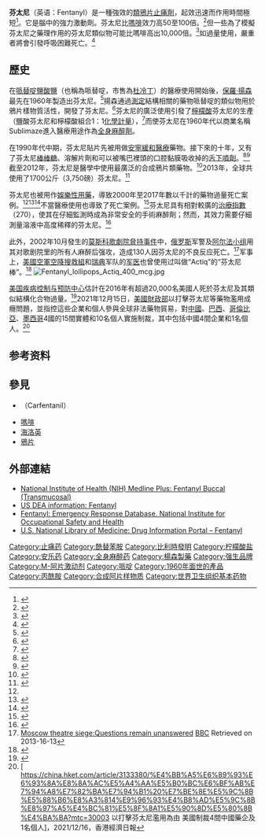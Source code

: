 {{noteTA
|G1=Drug
|1=zh-cn:芬太尼; zh-tw:吩坦尼; zh-hk:芬太尼;
}}
{{distinguish|芬普尼}}
{{medical}}
{{Infobox drug
| Watchedfields = changed
| verifiedrevid = 443760208
| IUPAC_name = ''N''-(1-(2-Phenylethyl)-4-piperidinyl)-''N''-phenylpropanamide
| image = Fentanyl2DCSD.svg
| image2 = Fentanyl-xtal-3D-balls.png

<!--Clinical data-->
| tradename = Actiq, Duragesic, Fentora, others
| Drugs.com = {{drugs.com|monograph|fentanyl-citrate}}
| pregnancy_AU = C
| pregnancy_US = C
| licence_EU = yes
| legal_AU = S8
| legal_CA = Schedule I
| legal_DE = Anlage III
| legal_UK = Class A
| legal_US = Schedule II
| legal_CN = Rx
| legal_status =
| dependency_liability = Very high
| routes_of_administration = [[Buccal_mucosa|Buccal]], [[epidural|epidural]], [[Intramuscular_injection|IM]], [[Intrathecal|IT]], [[Intravenous_therapy|IV]], [[sublingual|sublingual]], [[Transdermal_patch|skin patch]]
| class = [[鴉片類藥物|鴉片類藥物]]

<!--Pharmacokinetic data-->
| bioavailability = 92%（經皮膚吸收）<br />89%（intranasal）<br />50%（buccal）<br />33%（口服）
| protein_bound = 80－85%
| metabolism = [[肝|肝]]，主要通過[[CYP3A4|CYP3A4]]
| onset = 5分鐘<ref name=Cl2010>{{cite book|title=Clinically Oriented Pharmacology|date=2010|publisher=Quick Review of Pharmacology|page=172|edition=2|url=https://books.google.com/books?id=PaOhT_4zBL8C&pg=PA172}}</ref>
| elimination_half-life = {{Abbr|IV|Intravaneous}}: 6分鐘 (T1/2 α)<br /> 1小時 (T1/2 β)<br /> 16小時 (T1/2 ɣ)<br />Intranasal: 6.5小時<br />Transdermal: 20－27小時<ref name=AHFS2017/><br />Sublingual/buccal（單劑量）：2.6－13.5小時<ref name=AHFS2017/>
| duration_of_action = {{Abbr|IV|Intravaneous}}: 30－60分鐘<ref name=Cl2010/><ref>{{cite web |url=http://rcp.nshealth.ca/sites/default/files/clinical-practice-guidelines/fentanyl.pdf |title=Guideline for administration of fentanyl for pain relief in labour |publisher=RCP |access-date=2015-10-07 |quote=Onset of action after IV administration of Fentanyl is 3–5 minutes; duration of action is 30–60 minutes. |archive-url=https://web.archive.org/web/20160304100402/http://rcp.nshealth.ca/sites/default/files/clinical-practice-guidelines/fentanyl.pdf |archive-date=2016-03-04 |dead-url=no}}</ref>
| excretion = Mostly urinary (metabolites, <10% unchanged drug)<ref name=AHFS2017/>

<!--Identifiers-->
| CAS_number_Ref = {{cascite|correct|CAS}}
| CAS_number = 437-38-7
| ATC_prefix = N01
| ATC_suffix = AH01
| ATC_supplemental = {{ATC|N02|AB03}}
| PubChem = 3345
| IUPHAR_ligand = 1626
| DrugBank_Ref = {{drugbankcite|correct|drugbank}}
| DrugBank = DB00813
| ChemSpiderID_Ref = {{chemspidercite|correct|chemspider}}
| ChemSpiderID = 3228
| UNII_Ref = {{fdacite|correct|FDA}}
| UNII = UF599785JZ
| KEGG_Ref = {{keggcite|correct|kegg}}
| KEGG = D00320
| ChEBI_Ref = {{ebicite|correct|EBI}}
| ChEBI = 119915
| ChEMBL_Ref = {{ebicite|correct|EBI}}
| ChEMBL = 596
<!--Chemical data-->
| C=22 | H=28 | N=2 | O=1
| molecular_weight = 336.471 g/mol
| smiles = O=C(CC)N(C1CCN(CC1)CCc2ccccc2)c3ccccc3
| StdInChI_Ref = {{stdinchicite|correct|chemspider}}
| StdInChI = 1S/C22H28N2O/c1-2-22(25)24(20-11-7-4-8-12-20)21-14-17-23(18-15-21)16-13-19-9-5-3-6-10-19/h3-12,21H,2,13-18H2,1H3
| StdInChIKey_Ref = {{stdinchicite|correct|chemspider}}
| StdInChIKey = PJMPHNIQZUBGLI-UHFFFAOYSA-N
| melting_point = 87.5
}}

'''芬太尼'''（英语：Fentanyl）是一種強效的[[鴉片類藥物|類鴉片]][[止痛劑|止痛劑]]，起效迅速而作用時間極短<ref>{{cite web |url=http://aspi.wisc.edu/wpi/focus/spring96.htm |title=WCPI Focus on Pain Series: The Three Faces of Fentanyl |publisher=Aspi.wisc.edu |accessdate=2010-07-28 |deadurl=yes |archiveurl=https://web.archive.org/web/20100610061328/http://aspi.wisc.edu/wpi/focus/spring96.htm |archivedate=2010-06-10 }}</ref>。它是腦中{{le|μ-鴉片受體|μ-opioid receptor}}的強力激動劑。芬太尼比[[嗎啡|嗎啡]]效力高50至100倍。<ref name="CDC">{{cite web|url=https://www.drugabuse.gov/publications/drugfacts/fentanyl|title=DrugFacts: Fentanyl|date=June 2016|publisher=National Institute on Drug Abuse, US National Institutes of Health|accessdate=19 March 2017|archive-date=2017-07-30|archive-url=https://web.archive.org/web/20170730022913/https://www.drugabuse.gov/publications/drugfacts/fentanyl|dead-url=no}}</ref>但一些為了模擬芬太尼之藥理作用的芬太尼類似物可能比嗎啡高出10,000倍。<ref name="cnd">{{cite web|url=http://www.unodc.org/unodc/en/frontpage/2017/March/commission-on-narcotic-drugs-takes-decisive-step-to-help-prevent-deadly-fentanyl-overdoses.html|title=Commission on Narcotic Drugs takes decisive step to help prevent deadly fentanyl overdoses|publisher=Commission on Narcotic Drugs, United Nations Office on Drugs and Crime|date=16 March 2017|accessdate=19 March 2017|archive-date=2017-03-20|archive-url=https://web.archive.org/web/20170320052640/http://www.unodc.org/unodc/en/frontpage/2017/March/commission-on-narcotic-drugs-takes-decisive-step-to-help-prevent-deadly-fentanyl-overdoses.html|dead-url=no}}</ref>如過量使用，嚴重者將會引發呼吸困難死亡。<ref>{{cite web |title=台灣恐成毒品「吩坦尼」中繼站 法務部列管原料4-AP |url=https://news.ltn.com.tw/news/society/breakingnews/3344030 |accessdate=2021-12-03 |archive-date=2021-12-03 |archive-url=https://web.archive.org/web/20211203160400/https://news.ltn.com.tw/news/society/breakingnews/3344030 |dead-url=no }}</ref>

== 歷史 ==
在[[哌替啶鹽酸鹽|哌替啶鹽酸鹽]]（也稱為哌替啶，市售為[[杜冷丁|杜冷丁]]）的醫療使用開始後，[[保罗·杨森|保羅·揚森]]最先在1960年製造出芬太尼。<ref name="pmid1517629">{{cite journal |vauthors=Stanley TH |title=The history and development of the fentanyl series |journal=J Pain Symptom Manage |volume=7 |issue=3 Suppl |pages=S3–7 |date=April 1992 |pmid=1517629 |doi=10.1016/0885-3924(92)90047-L }}</ref>揚森通過[[測定|測定]]結構相關的藥物哌替啶的類似物用於鴉片樣物質活性，開發了芬太尼。<ref name="pmid15771410">{{cite journal|vauthors=Black J |title=A personal perspective on Dr. Paul Janssen |journal=J. Med. Chem. |volume=48 |issue=6 |pages=1687–8 |date=March 2005 |pmid=15771410 |doi=10.1021/jm040195b |url=http://www.pauljanssenaward.com/janssen/A_Personal_Perspective.pdf#zoom=100 |deadurl=yes |archiveurl=https://web.archive.org/web/20071010091139/http://www.pauljanssenaward.com/janssen/A_Personal_Perspective.pdf |archivedate=2007-10-10}}</ref>芬太尼的廣泛使用引發了[[檸檬酸|檸檬酸]]芬太尼的生產（鹽酸芬太尼和檸檬酸組合1：1[[化學計量|化學計量]]），<ref>{{cite web |url=http://dailymed.nlm.nih.gov/dailymed/drugInfo.cfm?id=10055 |title=DailyMed: About DailyMed |publisher=Dailymed.nlm.nih.gov |accessdate=2010-07-28 |archive-date=2010-03-21 |archive-url=https://web.archive.org/web/20100321171757/http://dailymed.nlm.nih.gov/dailymed/drugInfo.cfm?id=10055 |dead-url=no }}</ref>而使芬太尼在1960年代以商業名稱Sublimaze進入醫療用途作為[[全身麻醉劑|全身麻醉劑]]。

在1990年代中期，芬太尼貼片先被用做[[安寧緩和醫療|安寧緩和醫療]]藥物。接下來的十年，又有了芬太尼[[棒棒糖|棒棒糖]]、溶解片劑和可以被嘴巴裡頭的口腔黏膜吸收掉的[[舌下噴劑|舌下噴劑]]。<ref>{{cite web|url=http://www.centerwatch.com/drug-information/fda-approved-drugs/drug/1179/subsys-fentanyl-sublingual-spray|title=Subsys (fentanyl sublingual spray)|accessdate=2017-07-29|archive-date=2017-07-11|archive-url=https://web.archive.org/web/20170711201118/http://www.centerwatch.com/drug-information/fda-approved-drugs/drug/1179/subsys-fentanyl-sublingual-spray|dead-url=no}}</ref><ref>{{cite web |url=http://clinicaltrials.gov/ct2/show/NCT00538863 |title=Long Term Safety and Efficacy Study of Fentanyl Sublingual Spray for the Treatment of Breakthrough Cancer Pain – Full Text View |publisher=ClinicalTrials.gov |accessdate=2010-07-28 |archive-date=2011-08-07 |archive-url=https://web.archive.org/web/20110807014602/http://clinicaltrials.gov/ct2/show/NCT00538863 |dead-url=no }}</ref>截至2012年，芬太尼是醫學中使用最廣泛的合成鴉片類藥物。<ref>{{cite web|url=https://livertox.nlm.nih.gov//FentanylAndAnalogues.htm|title=Fentanyl and Analogues|accessdate=2017-07-29|archive-date=2017-01-07|archive-url=https://web.archive.org/web/20170107002718/https://livertox.nlm.nih.gov/FentanylAndAnalogues.htm|dead-url=no}}</ref>2013年，全球共使用了1700公斤（3,750磅）芬太尼。<ref name=UN2015>{{cite book|title=Narcotic Drugs 2014|date=2015|publisher=International Narcotics Control Board|isbn=9789210481571|page=21|url=https://www.incb.org/documents/Narcotic-Drugs/Technical-Publications/2014/Narcotic_Drugs_Report_2014.pdf|format=pdf|access-date=2017-07-29|archive-date=2015-06-02|archive-url=https://web.archive.org/web/20150602192211/https://www.incb.org/documents/Narcotic-Drugs/Technical-Publications/2014/Narcotic_Drugs_Report_2014.pdf|dead-url=no}}</ref>

芬太尼也被用作[[娛樂性用藥|娛樂性用藥]]，導致2000年至2017年數以千計的藥物過量死亡案例。<ref name=cnd/><ref name="Globalnews.ca-1">{{cite news|url=http://globalnews.ca/news/2159388/it-is-a-huge-issue-145-fentanyl-related-deaths-in-alberta-so-far-in-2015/|title=‘It is a huge issue’: 145 fentanyl-related deaths in Alberta so far in 2015|date=August 11, 2015|publisher=globalnews.ca|accessdate=16 November 2015|archive-date=2017-08-01|archive-url=https://web.archive.org/web/20170801182032/http://globalnews.ca/news/2159388/it-is-a-huge-issue-145-fentanyl-related-deaths-in-alberta-so-far-in-2015/|dead-url=no}}</ref><ref name="Pew-vesta">{{cite news|last1=Vestal|first1=Christine|title=As Fentanyl Deaths Spike, States and CDC Respond|url=http://www.pewtrusts.org/en/research-and-analysis/blogs/stateline/2016/04/01/as-fentanyl-deaths-spike-states-and-cdc-respond|accessdate=13 July 2016|agency=Pew Charitable Trusts|date=1 April 2016|archive-date=2017-07-30|archive-url=https://web.archive.org/web/20170730024405/http://www.pewtrusts.org/en/research-and-analysis/blogs/stateline/2016/04/01/as-fentanyl-deaths-spike-states-and-cdc-respond|dead-url=no}}</ref>不當醫療使用也導致了死亡案例。<ref>{{Cite web|url=http://www.latimes.com/local/lanow/la-me-ln-death-toll-fentanyl-climbs-to-9-20160401-story.html|title=Death toll rises to 9 in suspected fentanyl overdoses in Northern California|last=Serna|first=Joseph|last2=Karlamangla|first2=Soumya|work=The Los Angeles Times|access-date=2016-04-01|archive-date=2016-04-01|archive-url=https://web.archive.org/web/20160401213432/http://www.latimes.com/local/lanow/la-me-ln-death-toll-fentanyl-climbs-to-9-20160401-story.html|dead-url=no}}</ref>芬太尼具有相對較廣的[[治療指數|治療指數]]（270），使其在仔細監測時成為非常安全的手術麻醉劑；然而，其效力需要仔細測量溶液中高度稀釋的芬太尼。<ref name="Springer">{{cite book |title=New Anesthetic Agents, Devices, and Monitoring Techniques |url=https://books.google.com/?id=msYvkdGM6F0C&pg=PA122&lpg=PA122&dq=fentanyl+%22therapeutic+index%22+-narrow+-carfentanil |accessdate=20 October 2007 |publisher=Springer |isbn=978-90-247-2796-4 |author1=Stanley, Theodore Henry |author2=Petty, William Clayton |date=1983-03-31}}</ref>

此外，2002年10月發生的[[莫斯科歌劇院脅持事件|莫斯科歌劇院脅持事件]]中，[[俄罗斯|俄罗斯]]军警及[[阿尔法小组|阿尔法小组]]用其对歌剧院里的所有人麻醉后强攻，造成130人因芬太尼的不良反应死亡。<ref>[http://www.bbc.co.uk/news/world-europe-20067384 Moscow theatre siege:Questions remain unanswered] {{Wayback|url=http://www.bbc.co.uk/news/world-europe-20067384 |date=20160104210523 }} [[BBC|BBC]] Retrieved on 2013-16-13</ref>军事上，[[美國空軍傘降救援队|美國空軍空降搜救組]]和[[瑞典|瑞典]]军队的[[军医|军医]]也曾使用过叫做“Actiq”的“芬太尼棒”。<ref>{{cite web |url=http://www.wired.com/dangerroom/2009/09/airborne_emts_in_astan/ |title=Airborne EMTs Shave Seconds to Save Lives in Afghanistan |last=Shachtman |first=Noah |date=September 10, 2009 |work=Danger Room |publisher=[[Wired_(magazine)|Wired.com]] |accessdate=July 1, 2010 |archive-date=2013-07-01 |archive-url=https://web.archive.org/web/20130701112049/http://www.wired.com/dangerroom/2009/09/airborne_emts_in_astan |dead-url=no }}</ref>
[[File:Fentanyl_lollipops_Actiq_400_mcg.jpg|thumb]]

[[美国疾病控制与预防中心|美国疾病控制与预防中心]]估計在2016年有超過20,000名美國人死於芬太尼及其類似結構化合物過量。<ref>{{Cite web |url=https://www.ice.gov/features/opioid |title=Drug disruption major HSI focus in 2017 |website=ice.gov |accessdate=2018-12-03 |archive-date=2018-12-04 |archive-url=https://web.archive.org/web/20181204005744/https://www.ice.gov/features/opioid |dead-url=no }}</ref>2021年12月15日，[[美國財政部|美國財政部]]以打擊芬太尼等藥物濫用成癮問題，並指控這些企業和個人參與全球非法藥物貿易，對[[中國|中國]]、[[巴西|巴西]]、[[哥倫比亞|哥倫比亞]]、[[墨西哥|墨西哥]]4國的15間實體和10名個人實施制裁，其中包括中國4間企業和1名個人。<ref>[
https://china.hket.com/article/3133380/%E4%BB%A5%E6%89%93%E6%93%8A%E8%8A%AC%E5%A4%AA%E5%B0%BC%E6%BF%AB%E7%94%A8%E7%82%BA%E7%94%B1%20%E7%BE%8E%E5%9C%8B%E5%88%B6%E8%A3%814%E9%96%93%E4%B8%AD%E5%9C%8B%E8%97%A5%E4%BC%81%E5%8F%8A1%E5%90%8D%E5%80%8B%E4%BA%BA?mtc=30003 {{Wayback|url=https://china.hket.com/article/3133380/%E4%BB%A5%E6%89%93%E6%93%8A%E8%8A%AC%E5%A4%AA%E5%B0%BC%E6%BF%AB%E7%94%A8%E7%82%BA%E7%94%B1%20%E7%BE%8E%E5%9C%8B%E5%88%B6%E8%A3%814%E9%96%93%E4%B8%AD%E5%9C%8B%E8%97%A5%E4%BC%81%E5%8F%8A1%E5%90%8D%E5%80%8B%E4%BA%BA?mtc=30003 |date=20211216054606 }} 以打擊芬太尼濫用為由 美國制裁4間中國藥企及1名個人]，2021/12/16，香港經濟日報</ref>

==参考资料==
{{reflist|2|refs=
<ref name=AHFS2017>{{cite web|title=Fentanyl, Fentanyl Citrate, Fentanyl Hydrochloride|url=https://www.drugs.com/monograph/fentanyl-fentanyl-citrate-fentanyl-hydrochloride.html|publisher=The American Society of Health-System Pharmacists|access-date=2017-12-08 |archive-url=https://web.archive.org/web/20171214015004/https://www.drugs.com/monograph/fentanyl-fentanyl-citrate-fentanyl-hydrochloride.html|archive-date=14 December 2017|dead-url=no}}</ref>
}}

== 參見 ==
*{{link-en|卡芬太尼 |Carfentanil}}（Carfentanil）
* [[嗎啡|嗎啡]]
* [[海洛英|海洛英]]
* [[鴉片|鴉片]]

==外部連結==
{{Commons category|Fentanyl}}
* [http://www.nlm.nih.gov/medlineplus/druginfo/meds/a605043.html National Institute of Health (NIH) Medline Plus: Fentanyl Buccal (Transmucosal)] {{Wayback|url=http://www.nlm.nih.gov/medlineplus/druginfo/meds/a605043.html |date=20160704221954 }}
* [https://web.archive.org/web/20021019220505/http://www.usdoj.gov/dea/concern/fentanyl.html US DEA information: Fentanyl]
* [https://www.cdc.gov/niosh/ershdb/EmergencyResponseCard_29750022.html Fentanyl: Emergency Response Database. National Institute for Occupational Safety and Health] {{Wayback|url=https://www.cdc.gov/niosh/ershdb/EmergencyResponseCard_29750022.html |date=20180311140608 }}
* [http://druginfo.nlm.nih.gov/drugportal/dpdirect.jsp?name=Fentanyl U.S. National Library of Medicine: Drug Information Portal – Fentanyl] {{Wayback|url=http://druginfo.nlm.nih.gov/drugportal/dpdirect.jsp?name=Fentanyl |date=20160305005347 }}

{{全身麻醉药}}
{{镇痛药}}
{{Drug use}}
{{tsl|en|Template:Xenobiotic-sensing receptor modulators}}

[[Category:止痛药|Category:止痛药]]
[[Category:酰替苯胺|Category:酰替苯胺]]
[[Category:比利時發明|Category:比利時發明]]
[[Category:柠檬酸盐|Category:柠檬酸盐]]
[[Category:安乐药|Category:安乐药]]
[[Category:全身麻醉药|Category:全身麻醉药]]
[[Category:楊森製藥|Category:楊森製藥]]
[[Category:强生品牌|Category:强生品牌]]
[[Category:Μ-阿片激动剂|Category:Μ-阿片激动剂]]
[[Category:哌啶|Category:哌啶]]
[[Category:1960年面世的產品|Category:1960年面世的產品]]
[[Category:丙酰胺|Category:丙酰胺]]
[[Category:合成阿片样物质|Category:合成阿片样物质]]
[[Category:世界卫生组织基本药物|Category:世界卫生组织基本药物]]